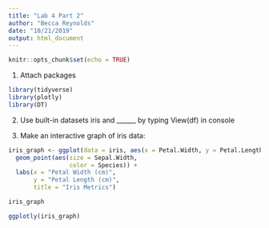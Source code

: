 ```yaml
---
title: "Lab 4 Part 2"
author: "Becca Reynolds"
date: "10/21/2019"
output: html_document
---
```


```r
knitr::opts_chunk$set(echo = TRUE)
```

1. Attach packages
```r

library(tidyverse)
library(plotly)
library(DT)

```
2. Use built-in datasets iris and ______ by typing View(df) in console

3. Make an interactive graph of iris data:
```r

iris_graph <- ggplot(data = iris, aes(x = Petal.Width, y = Petal.Length)) +
  geom_point(aes(size = Sepal.Width,
                 color = Species)) +
  labs(x = "Petal Width (cm)",
       y = "Petal Length (cm)",
       title = "Iris Metrics")

iris_graph

ggplotly(iris_graph)


```

